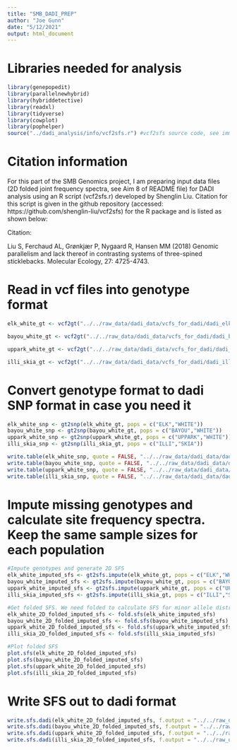 ```yaml
---
title: "SMB_DADI_PREP"
author: "Joe Gunn"
date: "5/12/2021"
output: html_document
---
```


# Libraries needed for analysis
```r
library(genepopedit)
library(parallelnewhybrid)
library(hybriddetective)
library(readxl)
library(tidyverse)
library(cowplot)
library(pophelper)
source("../dadi_analysis/info/vcf2sfs.r") #vcf2sfs source code, see immediately below for citation information

```

# Citation information

For this part of the SMB Genomics project, I am preparing input data files (2D folded joint frequency spectra, see Aim 8 of README file) for DADI analysis using an R script (vcf2sfs.r) developed by Shenglin Liu. Citation for this script is given in the github repository (accessed: https://github.com/shenglin-liu/vcf2sfs) for the R package and is listed as shown below:

Citation: 

Liu S, Ferchaud AL, Grønkjær P, Nygaard R, Hansen MM (2018) Genomic parallelism and lack thereof in contrasting systems of three-spined sticklebacks. Molecular Ecology, 27: 4725-4743.

# Read in vcf files into genotype format
```r

elk_white_gt <- vcf2gt("../../raw_data/dadi_data/vcfs_for_dadi/dadi_elk_white.vcf","../../raw_data/dadi_data/dadi_pops/dadi_elk_white.txt")

bayou_white_gt <- vcf2gt("../../raw_data/dadi_data/vcfs_for_dadi/dadi_bayou_white.vcf","../../raw_data/dadi_data/dadi_pops/dadi_bayou_white.txt")

uppark_white_gt <- vcf2gt("../../raw_data/dadi_data/vcfs_for_dadi/dadi_uppark_white.vcf","../../raw_data/dadi_data/dadi_pops/dadi_uppark_white.txt")

illi_skia_gt <- vcf2gt("../../raw_data/dadi_data/vcfs_for_dadi/dadi_illi_skia.vcf","../../raw_data/dadi_data/dadi_pops/dadi_illi_skia.txt")

```

# Convert genotype format to dadi SNP format in case you need it
```r
elk_white_snp <- gt2snp(elk_white_gt, pops = c("ELK","WHITE"))
bayou_white_snp <- gt2snp(bayou_white_gt, pops = c("BAYOU","WHITE"))
uppark_white_snp <- gt2snp(uppark_white_gt, pops = c("UPPARK","WHITE"))
illi_skia_snp <- gt2snp(illi_skia_gt, pops = c("ILLI","SKIA"))

write.table(elk_white_snp, quote = FALSE, "../../raw_data/dadi_data/dadi_input/elk_white_snp.txt")
write.table(bayou_white_snp, quote = FALSE, "../../raw_data/dadi_data/dadi_input/bayou_white_snp.txt")
write.table(uppark_white_snp, quote = FALSE, "../../raw_data/dadi_data/dadi_input/uppark_white_snp.txt")
write.table(illi_skia_snp, quote = FALSE, "../../raw_data/dadi_data/dadi_input/illi_skia_snp.txt")
```

# Impute missing genotypes and calculate site frequency spectra. Keep the same sample sizes for each population
```r
#Impute genotypes and generate 2D SFS
elk_white_imputed_sfs <- gt2sfs.impute(elk_white_gt, pops = c("ELK","WHITE"), sampleSizes = c(6,10))
bayou_white_imputed_sfs <- gt2sfs.impute(bayou_white_gt, pops = c("BAYOU","WHITE"), sampleSizes = c(7,10))
uppark_white_imputed_sfs <- gt2sfs.impute(uppark_white_gt, pops = c("UPPARK","WHITE"), sampleSizes = c(18,10))
illi_skia_imputed_sfs <- gt2sfs.impute(illi_skia_gt, pops = c("ILLI","SKIA"), sampleSizes = c(8,5))

#Get folded SFS. We need folded to calculate SFS for minor allele distributions, rather than for ancestral alleles, because we do not technically know what the ancestral allele is for these populations (the reference was an arbitrarily chosen sample)
elk_white_2D_folded_imputed_sfs <- fold.sfs(elk_white_imputed_sfs)
bayou_white_2D_folded_imputed_sfs <- fold.sfs(bayou_white_imputed_sfs)
uppark_white_2D_folded_imputed_sfs <- fold.sfs(uppark_white_imputed_sfs)
illi_skia_2D_folded_imputed_sfs <- fold.sfs(illi_skia_imputed_sfs)

#Plot folded SFS
plot.sfs(elk_white_2D_folded_imputed_sfs)
plot.sfs(bayou_white_2D_folded_imputed_sfs)
plot.sfs(uppark_white_2D_folded_imputed_sfs)
plot.sfs(illi_skia_2D_folded_imputed_sfs)

```

# Write SFS out to dadi format
```r
write.sfs.dadi(elk_white_2D_folded_imputed_sfs, f.output = "../../raw_data/dadi_data/dadi_input/elk_white_dadi.fs")
write.sfs.dadi(bayou_white_2D_folded_imputed_sfs, f.output = "../../raw_data/dadi_data/dadi_input/bayou_white_dadi.fs")
write.sfs.dadi(uppark_white_2D_folded_imputed_sfs, f.output = "../../raw_data/dadi_data/dadi_input/uppark_white_dadi.fs")
write.sfs.dadi(illi_skia_2D_folded_imputed_sfs, f.output = "../../raw_data/dadi_data/dadi_input/illi_skia_dadi.fs")
```


